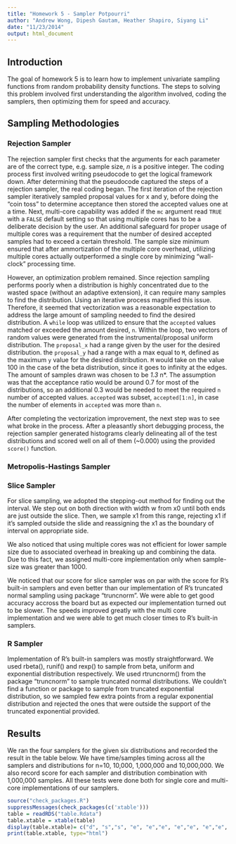 ```yaml
---
title: "Homework 5 - Sampler Potpourri"
author: "Andrew Wong, Dipesh Gautam, Heather Shapiro, Siyang Li"
date: "11/23/2014"
output: html_document
---
```


## Introduction
The goal of homework 5 is to learn how to implement univariate sampling functions from random probability density functions. The steps to solving this problem involved first understanding the algorithm involved, coding the samplers, then optimizing them for speed and accuracy.

## Sampling Methodologies
### Rejection Sampler
The rejection sampler first checks that the arguments for each parameter are of the correct type, e.g. sample size, *n* is a positive integer. The coding process first involved writing pseudocode to get the logical framework down. After determining that the pseudocode captured the steps of a rejection sampler, the real coding began. The first iteration of the rejection sampler iteratively sampled proposal values for x and y, before doing the "coin toss" to determine acceptance then stored the accepted values one at a time. Next, multi-core capability was added if the `mc` argument read `TRUE` with a `FALSE` default setting so that using multiple cores has to be a deliberate decision by the user. An additional safeguard for proper usage of multiple cores was a requirement that the number of desired accepted samples had to exceed a certain threshold. The sample size minimum ensured that after ammortization of the multiple core overhead, utilizing multiple cores actually outperformed a single core by minimizing "wall-clock" processing time. 

However, an optimization problem remained. Since rejection sampling performs poorly when a distribution is highly concentrated due to the wasted space (without an adaptive extension), it can require many samples to find the distribution. Using an iterative process magnified this issue. Therefore, it seemed that vectorization was a reasonable expectation to address the large amount of sampling needed to find the desired distribution. A `while` loop was utilized to ensure that the `accepted` values matched or exceeded the amount desired, `n`. Within the loop, two vectors of random values were generated from the instrumental/proposal uniform distribution. The `proposal_x` had a range given by the user for the desired distribution. the `proposal_y` had a range with a max equal to `M`, defined as the maximum `y` value for the desired distribution. `M` would take on the value 100 in the case of the beta distribution, since it goes to infinity at the edges. The amount of samples drawn was chosen to be *1.3 * n*. The assumption was that the acceptance ratio would be around 0.7 for most of the distributions, so an additional 0.3 would be needed to meet the required `n` number of accepted values. `accepted` was subset, `accepted[1:n]`, in case the number of elements in `accepted` was more than `n`.

After completing the vectorization improvement, the next step was to see what broke in the process. After a pleasantly short debugging process, the rejection sampler generated histograms clearly delineating all of the test distributions and scored well on all of them (~0.000) using the provided `score()` function.

### Metropolis-Hastings Sampler

### Slice Sampler
For slice sampling, we adopted the stepping-out method for finding out the interval. We step out on both direction with width w from x0 until both ends are just outside the slice. Then, we sample x1 from this range, rejecting x1 if it's sampled outside the slide and reassigning the x1 as the boundary of interval on appropriate side.

We also noticed that using multiple cores was not efficient for lower sample size due to associated overhead in breaking up and combining the data. Due to this fact, we assigned multi-core implementation only when sample-size was greater than 1000.

We noticed that our score for slice sampler was on par with the score for R's built-in samplers and even better than our implementation of R's truncated normal sampling using package "truncnorm".
We were able to get good accuracy accross the board but as expected our implementation turned out to be slower. The speeds improved greatly with the multi core implementation and we were able to get much closer times to R's built-in samplers.


### R Sampler
Implementation of R's built-in samplers was mostly straightforward. We used rbeta(), runif() and rexp() to sample from beta, uniform and exponential distribution respectively. We used rtruncnorm() from the package "truncnorm" to sample truncated normal distributions. We couldn't find a function or package to sample from truncated exponential distribution, so we sampled few extra points from a regular exponential distribution and rejected the ones that were outside the support of the truncated exponential provided.

## Results
We ran the four samplers for the given six distributions and recorded the result in the table below. We have time/samples timing across all the samplers and distributions for n=10, 10,000, 1,000,000 and 10,000,000. We also record score for each sampler and distribution combination with 1,000,000 samples. All these tests were done both for single core and multi-core implementations of our samplers.
```r
source("check_packages.R")
suppressMessages(check_packages(c('xtable')))
table = readRDS("table.Rdata")
table.xtable = xtable(table)
display(table.xtable)= c("d", "s","s", "e", "e","e", "e","e", "e","e", "e","e", "e")
print(table.xtable, type="html")
```




